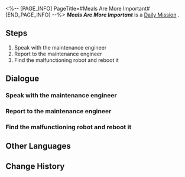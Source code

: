 <%-- [PAGE_INFO]
PageTitle=#Meals Are More Important#
[END_PAGE_INFO] --%>
{{Stub|Dialogue, characters, and location(s)}}
{{Mission Infobox
|id            = 3000703
|title         = 
|image         = Mission Meals Are More Important.png
|type          = Daily
|event_name    = 
|chapter       = 
|requirements  = 
|summary       = <!--official mission summary from Fate's Atlas-->
|characters    = <!--characters that appear in this mission-->
|startLocation = <!--location as it intially appears on the mission screen-->
|world         = <!--i.e. Penacony-->
|area          = <!--i.e. A Child's Dream-->
|prev          = 
|next          = 
|exp           = 
|credits       = 5000
|stellarJade   = 
|other         = {{Card List||delim=;}}
}}
'''''Meals Are More Important''''' is a [[Daily Mission]]<!--in [world]-->.

==Steps==
# Speak with the maintenance engineer
# Report to the maintenance engineer
# Find the malfunctioning robot and reboot it

<!--
==Gameplay Notes==

--><!--
==Trial Character==

-->
==Dialogue==
{{Stub Dialogue}}
===Speak with the maintenance engineer===
{{Mission Description|type=daily|location=<!--to be added-->|The maintenance engineer has a new idea about the meal-delivery robot malfunction. He asks you to reboot the malfunctioning robot to verify if his guess is accurate.}}
{{Dialogue Start}}
:{{tx}}
{{Dialogue End}}

===Report to the maintenance engineer===
{{Mission Description|type=daily|location=<!--to be added-->|update|The maintenance engineer has a new idea about the meal-delivery robot malfunction. He asks you to reboot the malfunctioning robot to verify if his guess is accurate.}}
{{Dialogue Start}}
:{{tx}}
{{Dialogue End}}

===Find the malfunctioning robot and reboot it===
{{Mission Description|type=daily|location=<!--to be added-->|update|The maintenance engineer has a new idea about the meal-delivery robot malfunction. He asks you to reboot the malfunctioning robot to verify if his guess is accurate.}}
{{Dialogue Start}}
:{{tx}}
{{Dialogue End}}

==Other Languages==
{{Other Languages
|en   = Meals Are More Important
|zhs  = 吃饭要紧
|zht  = 吃飯要緊
|ja   = 食事は大事
|ko   = 끼니는 중요하지
|es   = La comida es muy importante
|fr   = L'aile et la cuisse
|ru   = Главное - еда
|th   = มื้ออาหารใครว่าไม่สำคัญ
|vi   = Ăn Uống Quan Trọng
|de   = Mahlzeiten sind wichtiger
|id   = Makan Itu Penting
|pt   = Refeições São Muito Importantes
}}

==Change History==
{{Change History|1.0}}
